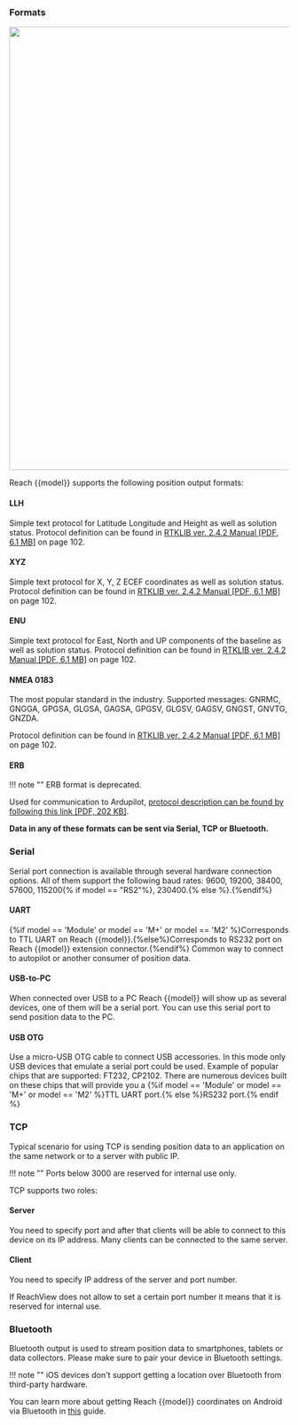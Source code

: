 
### Formats

<p style="text-align:center" ><img src="../img/reachview/position_output/format.png" style="width: 800px;" /></p>

Reach {{model}} supports the following position output formats: 

#### LLH
Simple text protocol for Latitude Longitude and Height as well as solution status. Protocol definition can be found in [RTKLIB ver. 2.4.2 Manual [PDF, 6.1 MB]](http://www.rtklib.com/prog/manual_2.4.2.pdf) on page 102.

#### XYZ
Simple text protocol for X, Y, Z ECEF coordinates as well as solution status. Protocol definition can be found in [RTKLIB ver. 2.4.2 Manual [PDF, 6.1 MB]](http://www.rtklib.com/prog/manual_2.4.2.pdf) on page 102.

#### ENU
Simple text protocol for East, North and UP components of the baseline as well as solution status. Protocol definition can be found in [RTKLIB ver. 2.4.2 Manual [PDF, 6.1 MB]](http://www.rtklib.com/prog/manual_2.4.2.pdf) on page 102.

#### NMEA 0183
The most popular standard in the industry. Supported messages: GNRMC, GNGGA, GPGSA, GLGSA, GAGSA, GPGSV, GLGSV, GAGSV, GNGST, GNVTG, GNZDA.

Protocol definition can be found in [RTKLIB ver. 2.4.2 Manual [PDF, 6.1 MB]](http://www.rtklib.com/prog/manual_2.4.2.pdf) on page 102.

#### ERB

!!! note ""
    ERB format is deprecated.
	
Used for communication to Ardupilot, [protocol description can be found by following this link [PDF, 202 KB]](https://files.emlid.com/erb/ERB-0.1.0-v7.pdf).


**Data in any of these formats can be sent via Serial, TCP or Bluetooth.**

### Serial
Serial port connection is available through several hardware connection options. All of them support the following baud rates: 9600, 19200, 38400, 57600, 115200{% if model == "RS2"%}, 230400.{% else %}.{%endif%}

#### UART
{%if model == 'Module' or model == 'M+' or model == 'M2' %}Corresponds to TTL UART on Reach {{model}}.{%else%}Corresponds to RS232 port on Reach {{model}} extension connector.{%endif%} Common way to connect to autopilot or another consumer of position data.

#### USB-to-PC
When connected over USB to a PC Reach {{model}} will show up as several devices, one of them will be a serial port. You can use this serial port to send position data to the PC.

#### USB OTG
Use a micro-USB OTG cable to connect USB accessories. In this mode only USB devices that emulate a serial port could be used. Example of popular chips that are supported: FT232, CP2102. There are numerous devices built on these chips that will provide you a {%if model == 'Module' or model == 'M+' or model == 'M2' %}TTL UART port.{% else %}RS232 port.{% endif %} 

### TCP
Typical scenario for using TCP is sending position data to an application on the same network or to a server with public IP. 

!!! note ""
	Ports below 3000 are reserved for internal use only.  

TCP supports two roles:

#### Server
You need to specify port and after that clients will be able to connect to this device on its IP address. Many clients can be connected to the same server.

#### Client
You need to specify IP address of the server and port number.

If ReachView does not allow to set a certain port number it means that it is reserved for internal use.

### Bluetooth
Bluetooth output is used to stream position data to smartphones, tablets or data collectors. Please make sure to pair your device in Bluetooth settings.

!!! note ""
	iOS devices don't support getting a location over Bluetooth from third-party hardware.

You can learn more about getting Reach {{model}} coordinates on Android via Bluetooth in [this](../../common/tutorials/mock-location.md)  guide.


